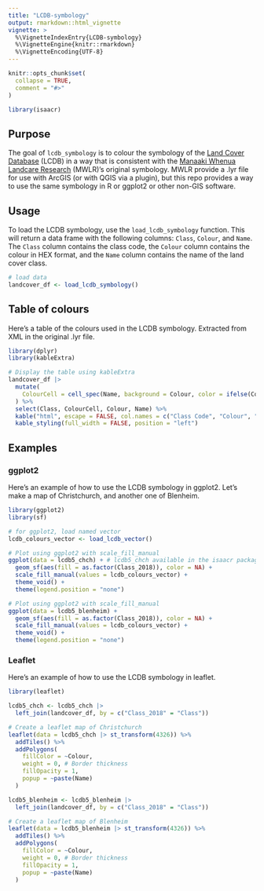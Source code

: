 ```yaml
---
title: "LCDB-symbology"
output: rmarkdown::html_vignette
vignette: >
  %\VignetteIndexEntry{LCDB-symbology}
  %\VignetteEngine{knitr::rmarkdown}
  %\VignetteEncoding{UTF-8}
---
```


```r
knitr::opts_chunk$set(
  collapse = TRUE,
  comment = "#>"
)

library(isaacr)
```

## Purpose

The goal of `lcdb_symbology` is to colour the symbology of the [Land Cover Database](https://lris.scinfo.org.nz/layer/104400-lcdb-v50-land-cover-database-version-50-mainland-new-zealand/) (LCDB) in a way that is consistent with the [Manaaki Whenua Landcare Research](https://www.landcareresearch.co.nz/) (MWLR)'s original symbology. MWLR provide a .lyr file for use with ArcGIS (or with QGIS via a plugin), but this repo provides a way to use the same symbology in R or ggplot2 or other non-GIS software.

## Usage

To load the LCDB symbology, use the `load_lcdb_symbology` function. This will return a data frame with the following columns: `Class`, `Colour`, and `Name`. The `Class` column contains the class code, the `Colour` column contains the colour in HEX format, and the `Name` column contains the name of the land cover class.

```r
# load data 
landcover_df <- load_lcdb_symbology()
```

## Table of colours

Here's a table of the colours used in the LCDB symbology. Extracted from XML in the original .lyr file. 

```r
library(dplyr)
library(kableExtra)

# Display the table using kableExtra
landcover_df |> 
  mutate(
    ColourCell = cell_spec(Name, background = Colour, color = ifelse(Colour == "#000000", "white", "black"))
  ) %>%
  select(Class, ColourCell, Colour, Name) %>%
  kable("html", escape = FALSE, col.names = c("Class Code", "Colour", "HEX Code", "Landcover Class")) %>%
  kable_styling(full_width = FALSE, position = "left")
```

## Examples

### ggplot2

Here's an example of how to use the LCDB symbology in ggplot2. Let's make a map of Christchurch, and another one of Blenheim. 

```r
library(ggplot2)
library(sf)

# for ggplot2, load named vector
lcdb_colours_vector <- load_lcdb_vector()

# Plot using ggplot2 with scale_fill_manual
ggplot(data = lcdb5_chch) + # lcdb5_chch available in the isaacr package, and it lazy-loads - so just refer to it
  geom_sf(aes(fill = as.factor(Class_2018)), color = NA) +
  scale_fill_manual(values = lcdb_colours_vector) +
  theme_void() +
  theme(legend.position = "none")

# Plot using ggplot2 with scale_fill_manual
ggplot(data = lcdb5_blenheim) +
  geom_sf(aes(fill = as.factor(Class_2018)), color = NA) +
  scale_fill_manual(values = lcdb_colours_vector) +
  theme_void() +
  theme(legend.position = "none")
```

### Leaflet 

Here's an example of how to use the LCDB symbology in leaflet. 

```r
library(leaflet)

lcdb5_chch <- lcdb5_chch |> 
  left_join(landcover_df, by = c("Class_2018" = "Class"))

# Create a leaflet map of Christchurch
leaflet(data = lcdb5_chch |> st_transform(4326)) %>%
  addTiles() %>%
  addPolygons(
    fillColor = ~Colour,
    weight = 0, # Border thickness
    fillOpacity = 1,
    popup = ~paste(Name)
  )

lcdb5_blenheim <- lcdb5_blenheim |> 
  left_join(landcover_df, by = c("Class_2018" = "Class"))

# Create a leaflet map of Blenheim
leaflet(data = lcdb5_blenheim |> st_transform(4326)) %>%
  addTiles() %>%
  addPolygons(
    fillColor = ~Colour,
    weight = 0, # Border thickness
    fillOpacity = 1,
    popup = ~paste(Name)
  )
```

